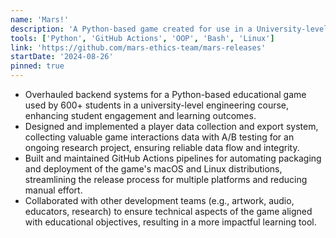 ```yaml
---
name: 'Mars!'
description: 'A Python-based game created for use in a University-level engineering class.'
tools: ['Python', 'GitHub Actions', 'OOP', 'Bash', 'Linux']
link: 'https://github.com/mars-ethics-team/mars-releases'
startDate: '2024-08-26'
pinned: true
---
```


- Overhauled backend systems for a Python-based educational game used by 600+ students in a university-level engineering course, enhancing student engagement and learning outcomes.
- Designed and implemented a player data collection and export system, collecting valuable game interactions data with A/B testing for an ongoing research project, ensuring reliable data flow and integrity.
- Built and maintained GitHub Actions pipelines for automating packaging and deployment of the game's macOS and Linux distributions, streamlining the release process for multiple platforms and reducing manual effort.
- Collaborated with other development teams (e.g., artwork, audio, educators, research) to ensure technical aspects of the game aligned with educational objectives, resulting in a more impactful learning tool.
